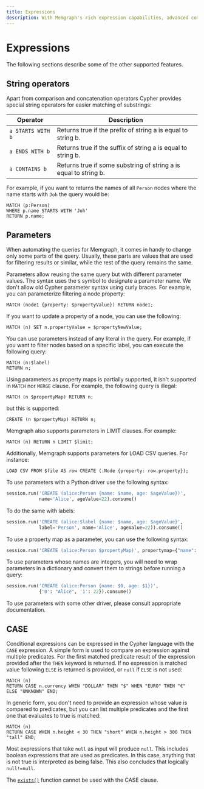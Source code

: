 ```yaml
---
title: Expressions
description: With Memgraph's rich expression capabilities, advanced computations and data processing are at your fingertips. Explore our extensive documentation and other resources for more.
---
```


# Expressions

The following sections describe some of the other supported features.

## String operators

Apart from comparison and concatenation operators Cypher provides special
string operators for easier matching of substrings:

| Operator          | Description                                                      |
| ----------------- | ---------------------------------------------------------------- |
| `a STARTS WITH b` | Returns true if the prefix of string a is equal to string b.     |
| `a ENDS WITH b`   | Returns true if the suffix of string a is equal to string b.     |
| `a CONTAINS b`    | Returns true if some substring of string a is equal to string b. |

For example, if you want to returns the names of all `Person` nodes where the name starts with `Joh` the query would be:

```cypher
MATCH (p:Person)
WHERE p.name STARTS WITH 'Joh'
RETURN p.name;
```

## Parameters

When automating the queries for Memgraph, it comes in handy to change only some
parts of the query. Usually, these parts are values that are used for filtering
results or similar, while the rest of the query remains the same.

Parameters allow reusing the same query but with different parameter values. The
syntax uses the `$` symbol to designate a parameter name. We don't allow old
Cypher parameter syntax using curly braces. For example, you can parameterize
filtering a node property:

```cypher
MATCH (node1 {property: $propertyValue}) RETURN node1;
```

If you want to update a property of a node, you can use the following:

```cypher
MATCH (n) SET n.propertyValue = $propertyNewValue;
```

You can use parameters instead of any literal in the query. For example, if you want to filter nodes based on a specific label, you can execute the following query:

```cypher
MATCH (n:$label)
RETURN n;
```

Using parameters as property maps is partially supported, it isn't supported in `MATCH` nor `MERGE`
clause. For example, the following query is illegal:

```cypher
MATCH (n $propertyMap) RETURN n;
```

but this is supported:

```cypher
CREATE (n $propertyMap) RETURN n;
```

Memgraph also supports parameters in LIMIT clauses. For example:
```cypher
MATCH (n) RETURN n LIMIT $limit;
```

Additionally, Memgraph supports parameters for LOAD CSV queries. For instance:

```cypher
LOAD CSV FROM $file AS row CREATE (:Node {property: row.property});
```

To use parameters with a Python driver use the following syntax:

```python
session.run('CREATE (alice:Person {name: $name, age: $ageValue})',
            name='Alice', ageValue=22).consume()
```

To do the same with labels:

```python
session.run('CREATE (alice:$label {name: $name, age: $ageValue}', 
            label='Person', name='Alice', ageValue=22)).consume()
```

To use a property map as a parameter, you can use the following syntax:

```python
session.run('CREATE (alice:Person $propertyMap)', propertymap={"name": "Alice"}).consume()
```

To use parameters whose names are integers, you will need to wrap parameters in
a dictionary and convert them to strings before running a query:

```python
session.run('CREATE (alice:Person {name: $0, age: $1})',
            {'0': "Alice", '1': 22}).consume()
```

To use parameters with some other driver, please consult appropriate
documentation.

## CASE

Conditional expressions can be expressed in the Cypher language with the `CASE`
expression. A simple form is used to compare an expression against multiple
predicates. For the first matched predicate result of the expression provided
after the `THEN` keyword is returned. If no expression is matched value
following `ELSE` is returned is provided, or `null` if `ELSE` is not used:

```cypher
MATCH (n)
RETURN CASE n.currency WHEN "DOLLAR" THEN "$" WHEN "EURO" THEN "€" ELSE "UNKNOWN" END;
```

In generic form, you don't need to provide an expression whose value is compared
to predicates, but you can list multiple predicates and the first one that
evaluates to true is matched:

```cypher
MATCH (n)
RETURN CASE WHEN n.height < 30 THEN "short" WHEN n.height > 300 THEN "tall" END;
```

Most expressions that take `null` as input will produce `null`. This includes boolean expressions that are used as
predicates. In this case, anything that is not true is interpreted as being false. This also concludes that logically `null!=null`.

The [`exists()`](/querying/functions#pattern-functions) function cannot be used with the CASE clause.

